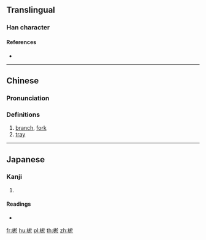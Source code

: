 ==Translingual==

===Han character===
{{Han char|rn=75|rad=木|as=08|sn=12|four=48933|canj=DYSY|ids=⿰木於}}

====References====
* {{Han ref|kx=0533.060|dkj=14945|dj=0921.060|hdz=21237.030|uh=68DC|ud=26844|bh=D9AD|bd=55725}}

----

==Chinese==
{{zh-forms}}

===Pronunciation===
{{zh-pron
|m=yù
|c=jyu3
|mc=y
|oc=y
|ma=
|cat=n
}}

===Definitions===
# [[branch]], [[fork]]
# [[tray]]

----

==Japanese==

===Kanji===
{{ja-kanji|grade=|rs=木08}}

# {{defn|lang=ja|sort=木08}}

====Readings====
* {{ja-readings|on=[[よ]] (yo), [[お]] (o)|kun=[[だい]] (dai)}}

[[fr:棜]]
[[hu:棜]]
[[pl:棜]]
[[th:棜]]
[[zh:棜]]
